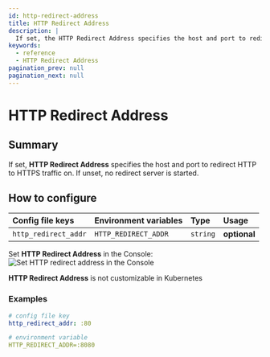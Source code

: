 ```yaml
---
id: http-redirect-address
title: HTTP Redirect Address
description: |
  If set, the HTTP Redirect Address specifies the host and port to redirect http to https traffic on.
keywords:
  - reference
  - HTTP Redirect Address
pagination_prev: null
pagination_next: null
---
```



# HTTP Redirect Address

## Summary

If set, **HTTP Redirect Address** specifies the host and port to redirect HTTP to HTTPS traffic on. If unset, no redirect server is started.

## How to configure

<Tabs>
<TabItem value="Core" label="Core">

| **Config file keys** | **Environment variables** | **Type** | **Usage**    |
| :------------------- | :------------------------ | :------- | :----------- |
| `http_redirect_addr` | `HTTP_REDIRECT_ADDR`      | `string` | **optional** |

</TabItem>
<TabItem value="Enterprise" label="Enterprise">

Set **HTTP Redirect Address** in the Console: ![Set HTTP redirect address in the Console](./img/http/http-redirect-address.png)

</TabItem>
<TabItem value="Kubernetes" label="Kubernetes">

**HTTP Redirect Address** is not customizable in Kubernetes

</TabItem>
</Tabs>

### Examples

```yaml
# config file key
http_redirect_addr: :80

# environment variable
HTTP_REDIRECT_ADDR=:8080
```
